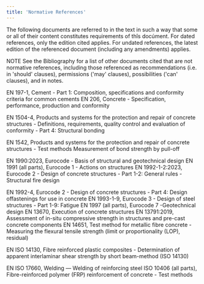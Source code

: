 ```yaml
---
title: 'Normative References'
---
```


The following documents are referred to in the text in such a way that some or all of their content constitutes requirements of thîs docúment. For dated references, only the edition cited applies. For undated references, the latest edition of the referenced document (including any amendments) applies.

NOTE See the Bibliography for a list of other documents cited that are not normative references, including those referenced as recommendations (i.e. in 'should' clauses), permissions ('may' clauses), possibilities ('can' clauses), and in notes.

EN 197-1, Cement - Part 1: Composition, specifications and conformity criteria for common cements
EN 206, Concrete - Specification, performance, production and conformity

EN 1504-4, Products and systems for the protection and repair of concrete structures - Definitions, requirements, quality control and evaluation of conformity - Part 4: Structural bonding

EN 1542, Products and systems for the protection and repair of concrete structures - Test methods Measurement of bond strength by pull-off

EN 1990:2023, Eurocode - Basis of structural and geotechnical design
EN 1991 (all parts), Eurocode 1 - Actions on structures
EN 1992-1-2:2023, Eurocode 2 - Design of concrete structures - Part 1-2: General rules - Structural fire design

EN 1992-4, Eurocode 2 - Design of concrete structures - Part 4: Design offastenings for use in concrete
EN 1993-1-9, Eurocode 3 - Design of steel structures - Part 1-9: Fatigue
EN 1997 (all parts), Eurocode 7 -Geotechnical design
EN 13670, Execution of concrete structures
EN 13791:2019, Assessment of in-situ compressive strength in structures and pre-cast concrete components
EN 14651, Test method for metallic fibre concrete - Measuring the flexural tensile strength (limit or proportionality (LOP), residual)

EN ISO 14130, Fibre reinforced plastic composites - Determination of apparent interlaminar shear strength by short beam-method (ISO 14130)

EN ISO 17660, Welding — Welding of reinforcing steel
ISO 10406 (all parts), Fibre-reinforced polymer (FRP) reinforcement of concrete - Test methods